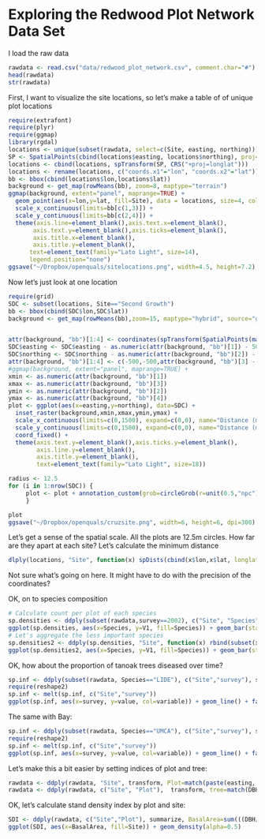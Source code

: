 Exploring the Redwood Plot Network Data Set
========================================================

I load the raw data

```r
rawdata <- read.csv("data/redwood_plot_network.csv", comment.char="#")
head(rawdata)
str(rawdata)
```
First, I want to visualize the site locations, so let's make a table of of unique plot locations

```r
require(extrafont)
require(plyr)
require(ggmap)
library(rgdal)
locations <- unique(subset(rawdata, select=c(Site, easting, northing)))
SP <- SpatialPoints(cbind(locations$easting, locations$northing), proj4string=CRS("+proj=utm +zone=10"))
locations <- cbind(locations, spTransform(SP, CRS("+proj=longlat")))
locations <- rename(locations, c("coords.x1"="lon", "coords.x2"="lat"))
bb <- bbox(cbind(locations$lon,locations$lat))
background <- get_map(rowMeans(bb), zoom=8, maptype="terrain")
ggmap(background, extent="panel", maprange=TRUE) + 
  geom_point(aes(x=lon,y=lat, fill=Site), data = locations, size=4, color="black", shape=21) +
  scale_x_continuous(limits=bb[c(1,3)]) + 
  scale_y_continuous(limits=bb[c(2,4)]) + 
  theme(axis.line=element_blank(),axis.text.x=element_blank(),
       axis.text.y=element_blank(),axis.ticks=element_blank(),
       axis.title.x=element_blank(),
       axis.title.y=element_blank(),
      text=element_text(family="Lato Light", size=14),
      legend.position="none")
ggsave("~/Dropbox/openquals/sitelocations.png", width=4.5, height=7.2)

```
Now let's just look at one location

```r
require(grid)
SDC <- subset(locations, Site=="Second Growth")
bb <- bbox(cbind(SDC$lon,SDC$lat))
background <- get_map(rowMeans(bb),zoom=15, maptype="hybrid", source="google")


attr(background, "bb")[1:4] <- coordinates(spTransform(SpatialPoints(matrix(as.numeric(attributes(background)$bb[c(2,1,4,3)]),2,2,TRUE), proj4string=CRS("+proj=longlat")), CRS("+proj=utm +zone=10")))[c(1,3,2,4)]
SDC$easting <- SDC$easting - as.numeric(attr(background, "bb")[1]) - 500
SDC$northing <- SDC$northing - as.numeric(attr(background, "bb")[2]) - 500
attr(background, "bb")[1:4] <- c(-500,-500,attr(background, "bb")[3] - attr(background, "bb")[1] - 500, attr(background, "bb")[4] - attr(background, "bb")[2] - 500)
#ggmap(background, extent="panel", maprange=TRUE) + 
xmin <- as.numeric(attr(background, "bb")[1])
xmax <- as.numeric(attr(background, "bb")[3])
ymin <- as.numeric(attr(background, "bb")[2])
ymax <- as.numeric(attr(background, "bb")[4])
plot <- ggplot(aes(x=easting,y=northing), data=SDC) +
  inset_raster(background,xmin,xmax,ymin,ymax) + 
  scale_x_continuous(limits=c(0,1500), expand=c(0,0), name="Distance (m)") + 
  scale_y_continuous(limits=c(0,1500), expand=c(0,0), name="Distance (m)") +
  coord_fixed() +
  theme(axis.text.y=element_blank(),axis.ticks.y=element_blank(),
        axis.line.y=element_blank(),
        axis.title.y=element_blank(),
        text=element_text(family="Lato Light", size=18))

radius <- 12.5
for (i in 1:nrow(SDC)) {
     plot <- plot + annotation_custom(grob=circleGrob(r=unit(0.5,"npc"), gp=gpar(alpha=1, fill="orange")), xmin=SDC$easting[i] - radius, xmax=SDC$easting[i] + radius,ymin=SDC$northing[i] - radius,ymax= SDC$northing[i] + radius)
     }

plot
ggsave("~/Dropbox/openquals/cruzsite.png", width=6, height=6, dpi=300)
```

Let's get a sense of the spatial scale.  All the plots are 12.5m circles.  How far are they apart at each site?  Let's calculate the minimum distance

```r
dlply(locations, "Site", function(x) spDists(cbind(x$lon,x$lat, longlat=TRUE))*1000)
```

Not sure what's going on here.  It might have to do with the precision of the coordinates?

OK, on to species composition

```r
# Calculate count per plot of each species
sp.densities <- ddply(subset(rawdata,survey==2002), c("Site", "Species"), function(x) nrow(x)/length(unique(paste(x$easting, x$northing))))
ggplot(sp.densities, aes(x=Species, y=V1, fill=Species)) + geom_bar(stat="identity") + facet_wrap(~Site) + coord_flip()
# Let's aggregate the less important species
sp.densities2 <- ddply(sp.densities, "Site", function(x) rbind(subset(x, Species %in% c("LIDE", "SESE", "UMCA")), data.frame(Site=x$Site[1], Species="Other", V1=sum(x$V1[which(!x$Species %in% c("LIDE", "SESE", "UMCA"))]))))
ggplot(sp.densities2, aes(x=Species, y=V1, fill=Species)) + geom_bar(stat="identity") + facet_wrap(~Site) + coord_flip()
```

OK, how about the proportion of tanoak trees diseased over time?

```r
sp.inf <- ddply(subset(rawdata, Species=="LIDE"), c("Site","survey"), summarize, Infected=sum(infection)/length(infection), Dead=sum(mortality)/length(mortality))
require(reshape2)
sp.inf <- melt(sp.inf, c("Site","survey"))
ggplot(sp.inf, aes(x=survey, y=value, col=variable)) + geom_line() + facet_wrap(~Site)
```

The same with Bay:

```r
sp.inf <- ddply(subset(rawdata, Species=="UMCA"), c("Site","survey"), summarize, Infected=sum(infection)/length(infection), Dead=sum(mortality)/length(mortality))
require(reshape2)
sp.inf <- melt(sp.inf, c("Site","survey"))
ggplot(sp.inf, aes(x=survey, y=value, col=variable)) + geom_line() + facet_wrap(~Site)
```

Let's make this a bit easier by setting indices of plot and tree:

```r
rawdata <- ddply(rawdata, "Site", transform, Plot=match(paste(easting, northing), unique(paste(easting,northing))))
rawdata <- ddply(rawdata, c("Site", "Plot"),  transform, tree=match(DBH, unique(DBH)))
```

OK, let's calculate stand density index by plot and site:

```r
SDI <- ddply(rawdata, c("Site","Plot"), summarize, BasalArea=sum(((DBH/2)^2)/10000)*20)
ggplot(SDI, aes(x=BasalArea, fill=Site)) + geom_density(alpha=0.5)

```


